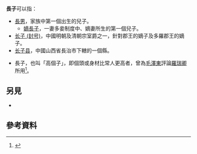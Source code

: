 '''長子'''可以指：
;{{lang-pinyin|Zhǎng Zǐ}}
* [[長男|長男]]，家族中第一個出生的兒子。
** [[嫡長子|嫡長子]]，一妻多妾制度中、嫡妻所生的第一個兒子。
* [[长子_(封号)|长子 (封号)]]，中國明朝及清朝宗室爵之一，針對郡王的嫡子及多羅郡王的嫡子。
* [[长子县|长子县]]，中國山西省長治市下轄的一個縣。
;{{lang-pinyin|Cháng Zǐ}}
* 長子，也叫「高個子」，即個頭或身材比常人更高者，曾為[[毛澤東|毛澤東]]評論[[羅瑞卿|羅瑞卿]]所用<ref>{{cite book|author=黄瑤、张明哲|title=罗瑞卿傳|location=[[北京|北京]]|publisher=[[當代中國出版社|當代中國出版社]]|year=1996年|page=第37頁|isbn=7800925021|quote=哦，川湘子弟身材大都不高，可你我卻都是長子。|access-date=2022-04-07}}</ref>。

==另見==
*{{link-ja|長女|長女|}}

==參考資料==
{{reflist}}

{{disambig|Z|Cat=二字消歧义}}